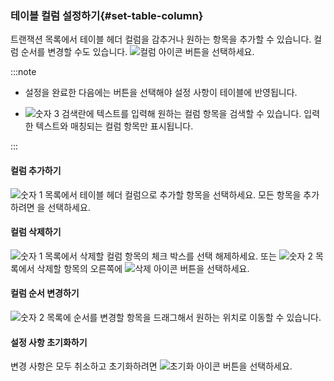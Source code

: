 ### 테이블 컬럼 설정하기{#set-table-column}

트랜잭션 목록에서 테이블 헤더 컬럼을 감추거나 원하는 항목을 추가할 수 있습니다. 컬럼 순서를 변경할 수도 있습니다. ![컬럼 아이콘](/img/ico-column.svg) <Cmdname sid="BTN06441" className="uitext" /> 버튼을 선택하세요.

<ImgLang img="analysis-tx-main-column.png" desc="컬럼 설정" />

:::note

* 설정을 완료한 다음에는 <Cmdname sid="BTN06053" className="uitext" /> 버튼을 선택해야 설정 사항이 테이블에 반영됩니다.

* ![숫자 3](/img/number-03.png) 검색란에 텍스트를 입력해 원하는 컬럼 항목을 검색할 수 있습니다. 입력한 텍스트와 매칭되는 컬럼 항목만 표시됩니다.

:::

#### 컬럼 추가하기

![숫자 1](/img/number-01.png) 목록에서 테이블 헤더 컬럼으로 추가할 항목을 선택하세요. 모든 항목을 추가하려면 <Cmdname sid="BTN06048" className="uitext" />을 선택하세요.

#### 컬럼 삭제하기

![숫자 1](/img/number-01.png) 목록에서 삭제할 컬럼 항목의 체크 박스를 선택 해제하세요. 또는 ![숫자 2](/img/number-02.png) 목록에서 삭제할 항목의 오른쪽에 ![삭제 아이콘](/img/ico-remove-white.svg) 버튼을 선택하세요.

#### 컬럼 순서 변경하기

![숫자 2](/img/number-02.png) 목록에 순서를 변경할 항목을 드래그해서 원하는 위치로 이동할 수 있습니다. 

#### 설정 사항 초기화하기

변경 사항은 모두 취소하고 초기화하려면 ![초기화 아이콘](/img/ico-reset.svg) <Cmdname sid="initialized" className="uitext" /> 버튼을 선택하세요.